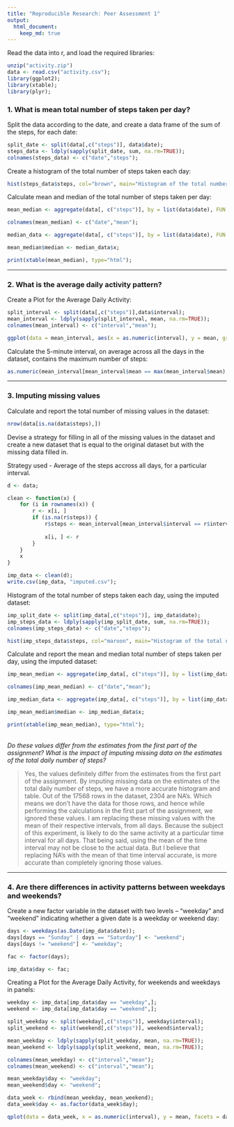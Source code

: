 ```yaml
---
title: "Reproducible Research: Peer Assessment 1"
output:
  html_document:
    keep_md: true
---
```

Read the data into r, and load the required libraries:

```r
unzip("activity.zip")
data <- read.csv("activity.csv");
library(ggplot2);
library(xtable);
library(plyr);
```

### 1. What is mean total number of steps taken per day?

Split the data according to the date, and create a data frame of the sum of the steps, for each date:

```r
split_date <- split(data[,c("steps")], data$date);
steps_data <- ldply(sapply(split_date, sum, na.rm=TRUE));
colnames(steps_data) <- c("date","steps");
```

Create a histogram of the total number of steps taken each day:

```r
hist(steps_data$steps, col="brown", main="Histogram of the total number of steps", xlab="Total number of steps");
```

Calculate mean and median of the total number of steps taken per day:

```r
mean_median <- aggregate(data[, c("steps")], by = list(data$date), FUN = mean, na.rm = TRUE);

colnames(mean_median) <- c("date","mean");

median_data <- aggregate(data[, c("steps")], by = list(data$date), FUN = median, na.rm = TRUE);

mean_median$median <- median_data$x;

print(xtable(mean_median), type="html");

```

------

### 2. What is the average daily activity pattern?

Create a Plot for the Average Daily Activity:

```r
split_interval <- split(data[,c("steps")],data$interval);
mean_interval <- ldply(sapply(split_interval, mean, na.rm=TRUE));
colnames(mean_interval) <- c("interval","mean");

ggplot(data = mean_interval, aes(x = as.numeric(interval), y = mean, group = 1)) + geom_line() + xlab("Time Intervals(minutes)") + ylab("Average Steps across all days") + ggtitle("Average Daily Activity");

```

Calculate the 5-minute interval, on average across all the days in the dataset, contains the maximum number of steps:

```r
as.numeric(mean_interval[mean_interval$mean == max(mean_interval$mean),]$interval)
```

-----

### 3. Imputing missing values

Calculate and report the total number of missing values in the dataset:

```r
nrow(data[is.na(data$steps),])
```

Devise a strategy for filling in all of the missing values in the dataset and create a new dataset that is equal to the original dataset but with the missing data filled in.

Strategy used - Average of the steps accross all days, for a particular interval.

```r
d <- data;

clean <- function(x) {
	for (i in rownames(x)) {
		r <- x[i, ]
		if (is.na(r$steps)) {
			r$steps <- mean_interval[mean_interval$interval == r$interval, ]$mean
			
			x[i, ] <- r
		}
	}
	x
}

imp_data <- clean(d);
write.csv(imp_data, "imputed.csv");
```

Histogram of the total number of steps taken each day, using the imputed dataset:

```r
imp_split_date <- split(imp_data[,c("steps")], imp_data$date);
imp_steps_data <- ldply(sapply(imp_split_date, sum, na.rm=TRUE));
colnames(imp_steps_data) <- c("date","steps");

hist(imp_steps_data$steps, col="maroon", main="Histogram of the total number of steps(Imputed Data)", xlab="Total number of steps");
```


Calculate and report the mean and median total number of steps taken per day, using the imputed dataset:

```r

imp_mean_median <- aggregate(imp_data[, c("steps")], by = list(imp_data$date), FUN = mean, na.rm = TRUE);

colnames(imp_mean_median) <- c("date","mean");

imp_median_data <- aggregate(imp_data[, c("steps")], by = list(imp_data$date), FUN = median, na.rm = TRUE);

imp_mean_median$median <- imp_median_data$x;

print(xtable(imp_mean_median), type="html");

```

<br />
*Do these values differ from the estimates from the first part of the assignment? What is the impact of imputing missing data on the estimates of the total daily number of steps?*

>Yes, the values definitely differ from the estimates from the first part of the assignment. By imputing missing data on the estimates of the total daily number of steps, we have a more accurate histogram and table. Out of the 17568 rows in the dataset, 2304 are NA's. Which means we don't have the data for those rows, and hence while performing the calculations in the first part of the assignment, we ignored these values. I am replacing these missing values with the mean of their respective intervals, from all days. Because the subject of this experiment, is likely to do the same activity at a particular time interval for all days. That being said, using the mean of the time interval may not be close to the actual data. But I believe that replacing NA's with the mean of that time interval accurate, is more accurate than completely ignoring those values.

-----

### 4. Are there differences in activity patterns between weekdays and weekends?

Create a new factor variable in the dataset with two levels – “weekday” and “weekend” indicating whether a given date is a weekday or weekend day:

```r
days <- weekdays(as.Date(imp_data$date));
days[days == "Sunday" | days == "Saturday"] <- "weekend";
days[days != "weekend"] <- "weekday";

fac <- factor(days);

imp_data$day <- fac;

```

Creating a Plot for the Average Daily Activity, for weekends and weekdays in panels:

```r
weekday <- imp_data[imp_data$day == "weekday",];
weekend <- imp_data[imp_data$day == "weekend",];

split_weekday <- split(weekday[,c("steps")], weekday$interval);
split_weekend <- split(weekend[,c("steps")], weekend$interval);

mean_weekday <- ldply(sapply(split_weekday, mean, na.rm=TRUE));
mean_weekend <- ldply(sapply(split_weekend, mean, na.rm=TRUE));

colnames(mean_weekday) <- c("interval","mean");
colnames(mean_weekend) <- c("interval","mean");

mean_weekday$day <- "weekday";
mean_weekend$day <- "weekend";

data_week <- rbind(mean_weekday, mean_weekend);
data_week$day <- as.factor(data_week$day);

qplot(data = data_week, x = as.numeric(interval), y = mean, facets = day ~ ., geom = "smooth", method = "loess") + labs(title="Average Daily Activity for Weekends and Weekdays", x ="Time interval(minutes)", y="Average number of steps");

```






